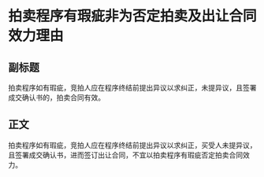 # 拍卖程序有瑕疵非为否定拍卖及出让合同效力理由
## 副标题
拍卖程序如有瑕疵，竞拍人应在程序终结前提出异议以求纠正，未提异议，且签署成交确认书的，拍卖合同有效。
## 正文
拍卖程序如有瑕疵，竞拍人应在程序终结前提出异议以求纠正，买受人未提异议，且签署成交确认书，进而签订出让合同，不宜以拍卖程序有瑕疵否定拍卖合同效力。